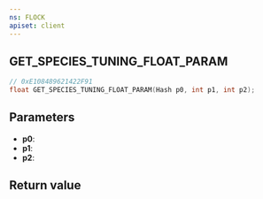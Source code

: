 ```yaml
---
ns: FLOCK
apiset: client
---
```

## GET_SPECIES_TUNING_FLOAT_PARAM

```c
// 0xE108489621422F91
float GET_SPECIES_TUNING_FLOAT_PARAM(Hash p0, int p1, int p2);
```


## Parameters
* **p0**:
* **p1**:
* **p2**:

## Return value